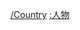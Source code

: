 {{Catnav|頁面分類|地理|国家|按國家分類|各国模板}}
{{Catnav|頁面分類|人类社会|人物|人物模板}}
{{Catnav|頁面分類|人物|人物模板}}
{{Categories by country|nocat}}

[[Category:人物模板|/Country]]
[[Category:各国模板|:人物]]